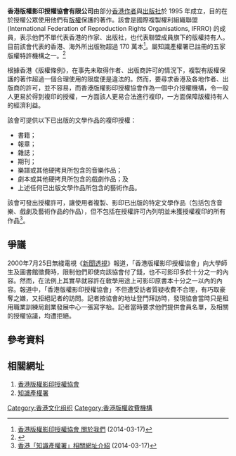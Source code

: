 {{primarysources|time=2014-03-17T04:50:52+00:00}}
'''香港版權影印授權協會有限公司'''由部分[[:Category:香港作家|香港作者]]與[[:Category:香港出版社|出版社]]於 1995 年成立，目的在於授權公眾使用他們有[[版權|版權]]保護的著作。該會是國際複製權利組織聯盟 (International Federation of Reproduction Rights Organisations, IFRRO) 的成員，表示他們不單代表香港的作家、出版社，也代表聯盟成員旗下的版權持有人。目前該會代表的香港、海外所出版物超過 170 萬本<ref>[http://www.hkrrls.org/index.cfm?pageid=70 香港版權影印授權協會 關於我們] {{webarchive|url=https://web.archive.org/web/20080704202132/http://www.hkrrls.org/index.cfm?pageid=70 |date=2008-07-04 }} (2014-03-17)</ref>。屬知識產權署已註冊的五家版權特許機構之一。<ref>{{Cite web |url=http://www.ipd.gov.hk/chi/intellectual_property/copyright/copyright_licensing.htm |title=版權特許機構註冊處 |accessdate=2016-09-17 |archive-date=2016-04-25 |archive-url=https://web.archive.org/web/20160425052816/http://www.ipd.gov.hk/chi/intellectual_property/copyright/copyright_licensing.htm |dead-url=no }}</ref>

根據香港《版權條例》，在事先未取得作者、出版商許可的情況下，複製有版權保護的著作超過一個合理使用的限度便是違法的。然而，要尋求香港及各地作者、出版商的許可，並不容易，而香港版權影印授權協會作為一個中介授權機構，令一般人更易於得到複印的授權，一方面該人更易合法進行複印，一方面保障版權持有人的經濟利益。

該會可提供以下已出版的文學作品的複印授權：

* 書籍；
* 報章；
* 雜誌；
* 期刊；
* 樂譜或其他硬拷貝所包含的音樂作品；
* 劇本或其他硬拷貝所包含的戲劇作品；及
* 上述任何已出版文學作品所包含的藝術作品。

該會可發出授權許可，讓使用者複製、影印已出版的特定文學作品（包括包含音樂、戲劇及藝術作品的作品），但不包括在授權許可內列明並未獲授權複印的所有作品<ref>[http://www.ipd.gov.hk/chi/links/hkrrls.htm 香港「知識產權署」相關網址介紹] (2014-03-17)</ref>。

==爭議==
2000年7月25日無綫電視《[[新聞透視|新聞透視]]》報道，「香港版權影印授權協會」向大學師生及圖書館徵費時，限制他們即使向該協會付了錢，也不可影印多於十分之一的內容。然而，在法例上其實早就容許在敎學用途上可影印原書本十分之一以內的內容。報道中，「香港版權影印授權協會」不但遭受訪者質疑收費不合理，有巧取豪奪之嫌，又拒絕記者的訪問。記者按協會的地址登門拜訪時，發現協會當時只是租用職業訓練局創業發展中心一張寫字枱。記者當時要求他們提供會員名單，及相關的授權協議，均遭拒絕。

==參考資料==
{{reflist}}

==相關網址==
# [http://www.hkrrls.org/ 香港版權影印授權協會]
# [http://www.ipd.gov.hk/ 知識產權署] {{Wayback|url=http://www.ipd.gov.hk/ |date=20060615200403 }}

[[Category:香港文化组织|Category:香港文化组织]]
[[Category:香港版權收費機構|Category:香港版權收費機構]]
